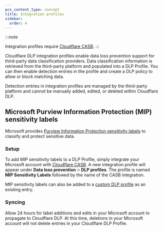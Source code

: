 ```yaml
---
pcx_content_type: concept
title: Integration profiles
sidebar:
  order: 4
---
```


:::note

Integration profiles require [Cloudflare CASB](/cloudflare-one/applications/casb/).
:::

Cloudflare DLP integration profiles enable data loss prevention support for third-party data classification providers. Data classification information is retrieved from the third-party platform and populated into a DLP Profile. You can then enable detection entries in the profile and create a DLP policy to allow or block matching data.

Detection entries in integration profiles are managed by the third-party platform and cannot be manually added, edited, or deleted within Cloudflare DLP.

## Microsoft Purview Information Protection (MIP) sensitivity labels

Microsoft provides [Purview Information Protection sensitivity labels](https://learn.microsoft.com/en-us/purview/sensitivity-labels) to classify and protect sensitive data.

### Setup

To add MIP sensitivity labels to a DLP Profile, simply integrate your Microsoft account with [Cloudflare CASB](/cloudflare-one/applications/casb/casb-integrations/microsoft-365/). A new integration profile will appear under **Data loss prevention** > **DLP profiles**. The profile is named **MIP Sensitivity Labels** followed by the name of the CASB integration.

MIP sensitivity labels can also be added to a [custom DLP profile](/cloudflare-one/policies/data-loss-prevention/dlp-profiles/#build-a-custom-profile) as an existing entry.

### Syncing

Allow 24 hours for label additions and edits in your Microsoft account to propagate to Cloudflare DLP. At this time, deletions in your Microsoft account will not delete entries in your Cloudflare DLP Profile.
